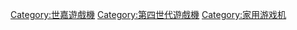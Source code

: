 {{cat main}}

[[Category:世嘉遊戲機|Category:世嘉遊戲機]]
[[Category:第四世代遊戲機|Category:第四世代遊戲機]]
[[Category:家用游戏机|Category:家用游戏机]]
